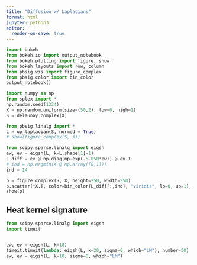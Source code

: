 ```yaml
---
title: "Diffusion w/ Laplacians"
format: html
jupyter: python3
editor: 
  render-on-save: true
---
```


```python
import bokeh
from bokeh.io import output_notebook
from bokeh.plotting import figure, show
from bokeh.layouts import row, column
from pbsig.vis import figure_complex
from pbsig.color import bin_color
output_notebook()
```


```python
import numpy as np
from splex import *
np.random.seed(1234)
X = np.random.uniform(size=(50,2), low=0, high=1)
S = delaunay_complex(X)

from pbsig.linalg import * 
L = up_laplacian(S, normed = True)
# show(figure_complex(S, X))

from scipy.sparse.linalg import eigsh
ew, ev = eigsh(L, k=L.shape[1]-1)
L_diff = ev @ np.diag(np.exp(-5.050*ew)) @ ev.T
# ind = np.argmin(X @ np.array([0,1]))
ind = 14

p = figure_complex(S, X, height=250, width=250)
p.scatter(*X.T, color=bin_color(L_diff[:,ind], "viridis", lb=0, ub=1), size=10.5)
show(p)
```

## Heat kernel signature

```python
from scipy.sparse.linalg import eigsh
import timeit


ew, ev = eigsh(L, k=10)
timeit.timeit(lambda: eigsh(L, k=20, sigma=0, which="LM"), number=30)
ew, ev = eigsh(L, k=10, sigma=0, which="LM")

```



